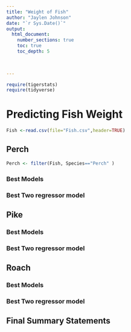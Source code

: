 ```yaml
---
title: "Weight of Fish"
author: "Jaylen Johnson"
date: "`r Sys.Date()`"  
output: 
  html_document:
    number_sections: true
    toc: true
    toc_depth: 5

 
    
---
```



```r
require(tigerstats)
require(tidyverse)
```

# Predicting Fish Weight

```r
Fish <-read.csv(file="Fish.csv",header=TRUE)
```



## Perch


```r
Perch <- filter(Fish, Species=="Perch" )
```




### Best Models

### Best Two regressor model


## Pike

### Best Models

### Best Two regressor model

## Roach

### Best Models

### Best Two regressor model

## Final Summary Statements